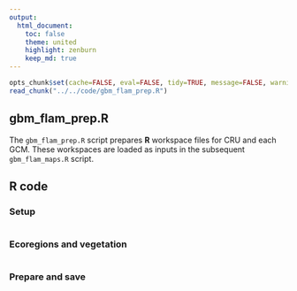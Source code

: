 ```yaml
---
output:
  html_document:
    toc: false
    theme: united
    highlight: zenburn
    keep_md: true
---
```


```r
opts_chunk$set(cache=FALSE, eval=FALSE, tidy=TRUE, message=FALSE, warning=FALSE)
read_chunk("../../code/gbm_flam_prep.R")
```

##
##
## gbm_flam_prep.R

The `gbm_flam_prep.R` script prepares **R** workspace files for CRU and each GCM.
These workspaces are loaded as inputs in the subsequent `gbm_flam_maps.R` script.

## R code

### Setup

```r
```

### Ecoregions and vegetation

```r
```

### Prepare and save

```r
```
